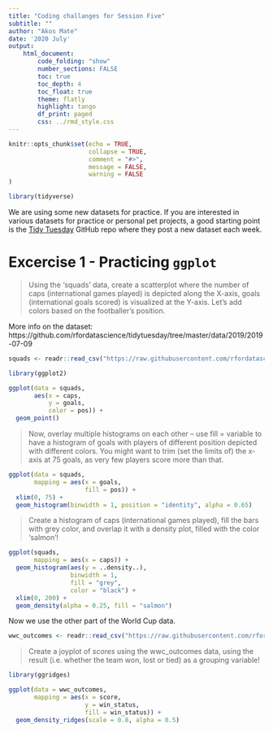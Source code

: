 ```yaml
---
title: "Coding challanges for Session Five"
subtitle: ""
author: "Akos Mate"
date: '2020 July'
output:
    html_document:
        code_folding: "show"
        number_sections: FALSE
        toc: true
        toc_depth: 4
        toc_float: true
        theme: flatly
        highlight: tango
        df_print: paged
        css: ../rmd_style.css
---
```



```r
knitr::opts_chunk$set(echo = TRUE,
                      collapse = TRUE,
                      comment = "#>",
                      message = FALSE,
                      warning = FALSE
)
```


```r

library(tidyverse)

```


We are using some new datasets for practice. If you are interested in various datasets for practice or personal pet projects, a good starting point is the [Tidy Tuesday](https://github.com/rfordatascience/tidytuesday) GitHub repo where they post a new dataset each week.


# Excercise 1 - Practicing `ggplot`

> Using the 'squads' data, create a scatterplot where the number of caps (international games played) is depicted along the X-axis, goals (international goals scored) is visualized at the Y-axis. Let's add colors based on the footballer's position.

More info on the dataset: https://github.com/rfordatascience/tidytuesday/tree/master/data/2019/2019-07-09

```r
squads <- readr::read_csv("https://raw.githubusercontent.com/rfordatascience/tidytuesday/master/data/2019/2019-07-09/squads.csv")
```



```r
library(ggplot2)

ggplot(data = squads,
       aes(x = caps,
           y = goals,
           color = pos)) +
  geom_point()

```




> Now, overlay multiple histograms on each other -- use fill = variable to have a histogram of goals with players of different position depicted with different colors. You might want to trim (set the limits of) the x-axis at 75 goals, as very few players score more than that. 

```r
ggplot(data = squads,
       mapping = aes(x = goals,
                     fill = pos)) +
  xlim(0, 75) +
  geom_histogram(binwidth = 1, position = "identity", alpha = 0.65)

```

> Create a histogram of caps (international games played), fill the bars with grey color, and overlap it with a density plot, filled with the color 'salmon'! 

```r
ggplot(squads,
       mapping = aes(x = caps)) +
  geom_histogram(aes(y = ..density..),
                 binwidth = 1,
                 fill = "grey",
                 color = "black") +
  xlim(0, 200) +
  geom_density(alpha = 0.25, fill = "salmon")
```



Now we use the other part of the World Cup data.

```r
wwc_outcomes <- readr::read_csv("https://raw.githubusercontent.com/rfordatascience/tidytuesday/master/data/2019/2019-07-09/wwc_outcomes.csv")
```

> Create a joyplot of *scores* using the wwc_outcomes data, using the result (i.e. whether the team won, lost or tied) as a grouping variable! 

```r
library(ggridges)
```

```r
ggplot(data = wwc_outcomes,
       mapping = aes(x = score,
                     y = win_status,
                     fill = win_status)) +
  geom_density_ridges(scale = 0.8, alpha = 0.5)
```

